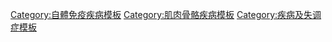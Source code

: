 {{Navbox
 | name = 全身性結締組織疾病
 | state = {{{state<includeonly>|autocollapse</includeonly>}}}
 | title = 全身性[[結締組織疾病]] ([[ICD-10 第十三章：肌肉骨骼系统和结缔组织疾病|M32–M36]], [[ICD-9编码列表 (710–739)|710]])

 | listclass = hlist

 | group2 = 全身性
 | list2 = {{Navbox|child

   | group1 = [[全身性紅斑狼瘡]]
   | list1 =
* {{tsl|en|Drug-induced lupus erythematosus|藥源性紅斑狼瘡}}
* [[利-薩二氏心內膜炎]]

   | group2 = {{tsl|en|Inflammatory myopathy|發炎性肌肉病變}}
   | list2 =
* [[肌炎]]
* {{tsl|en|Dermatopolymyositis|多發性皮肌炎}}
** [[皮肌炎]]/{{tsl|en|Juvenile dermatomyositis|幼年型皮肌炎}}
** {{tsl|en|Polymyositis|多發性肌炎}}
* {{tsl|en|Inclusion body myositis|包涵體肌炎}}

   | group3 = [[硬皮病]]
   | list3 =
* {{tsl|en|Systemic scleroderma|全身性硬皮病}}
** {{tsl|en|Progressive systemic sclerosis|進行性全身性硬化症}}
** [[CREST綜合徵]]

   | list4 =
* {{tsl|en|Overlap syndrome|重疊症候群}} / {{tsl|en|Mixed connective tissue disease|混合型結締組織疾病}}

 }}

 | group3 = 其他[[超敏反應]]/[[自體免疫性疾病]]
 | list3 =
* [[乾燥症]]

 | group4 = 其它
 | list4 =
* [[貝賽特氏症]]
* {{tsl|en|Polymyalgia rheumatica|風濕性多肌痛症}}
* {{tsl|en|Eosinophilic fasciitis|嗜伊紅性筋膜炎}}
* {{tsl|en|Eosinophilia–myalgia syndrome|嗜酸細胞增多-肌痛症候群}}
* {{tsl|en|fibrillin|小纖維蛋白}}
** [[馬凡氏症候群]]
** [[先天性攣縮細長指]]

}}<noinclude>
{{collapsible option}}

[[Category:自體免疫疾病模板]]
[[Category:肌肉骨骼疾病模板]]
[[Category:疾病及失调症模板]]
</noinclude>